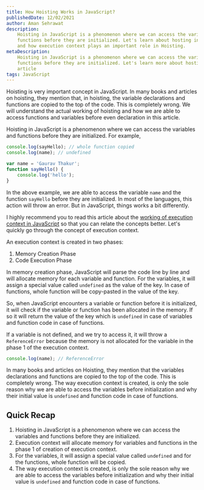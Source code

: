 ```yaml
---
title: How Hoisting Works in JavaScript?
publishedDate: 12/02/2021
author: Aman Sehrawat
description:
    Hoisting in JavaScript is a phenomenon where we can access the variables and
    functions before they are initialized. Let's learn about hosting in JavaScript
    and how execution context plays an important role in Hoisting.
metaDescription:
    Hoisting in JavaScript is a phenomenon where we can access the variables and
    functions before they are initialized. Let's learn more about hosting in this
    article
tags: JavaScript
---
```


Hoisting is very important concept in JavaScript. In many books and articles on
hoisting, they mention that, in hoisting, the variable declarations and
functions are copied to the top of the code. This is completely wrong. We will
understand the actual working of hoisting and how we are able to access
functions and variables before even declaration in this article.

Hoisting in JavaScript is a phenomenon where we can access the variables and
functions before they are initialized. For example,

```javascript
console.log(sayHello); // whole function copied
console.log(name); // undefined

var name = 'Gaurav Thakur';
function sayHello() {
    console.log('hello');
}
```

In the above example, we are able to access the variable `name` and the function
`sayHello` before they are initialized. In most of the languages, this action
will throw an error. But in JavaScript, things works a bit differently.

I highly recommend you to read this article about the
[working of execution context in JavaScript](/what-is-execution-context-in-javascript)
so that you can relate the concepts better. Let's quickly go through the concept
of execution context.

An execution context is created in two phases:

1. Memory Creation Phase
2. Code Execution Phase

In memory creation phase, JavaScript will parse the code line by line and will
allocate memory for each variable and function. For the variables, it will
assign a special value called `undefined` as the value of the key. In case of
functions, whole function will be copy-pasted in the value of the key.

So, when JavaScript encounters a variable or function before it is initialized,
it will check if the variable or function has been allocated in the memory. If
so it will return the value of the key which is `undefined` in case of variables
and function code in case of functions.

If a variable is not defined, and we try to access it, it will throw a
`ReferenceError` because the memory is not allocated for the variable in the
phase 1 of the execution context.

```javascript
console.log(name); // ReferenceError
```

In many books and articles on Hoisting, they mention that the variables
declarations and functions are copied to the top of the code. This is completely
wrong. The way execution context is created, is only the sole reason why we are
able to access the variables before initialization and why their initial value
is `undefined` and function code in case of functions.

## Quick Recap

1. Hoisting in JavaScript is a phenomenon where we can access the variables and
   functions before they are initialized.
2. Execution context will allocate memory for variables and functions in the
   phase 1 of creation of execution context.
3. For the variables, it will assign a special value called `undefined` and for
   the functions, whole function will be copied.
4. The way execution context is created, is only the sole reason why we are able
   to access the variables before initialization and why their initial value is
   `undefined` and function code in case of functions.
